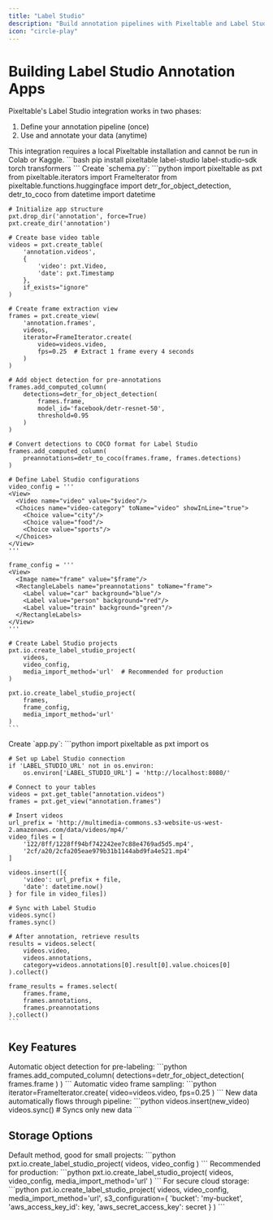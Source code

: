 ```yaml
---
title: "Label Studio"
description: "Build annotation pipelines with Pixeltable and Label Studio in two phases"
icon: "circle-play"
---
```


# Building Label Studio Annotation Apps

Pixeltable's Label Studio integration works in two phases:
1. Define your annotation pipeline (once)
2. Use and annotate your data (anytime)

<Note>
This integration requires a local Pixeltable installation and cannot be run in Colab or Kaggle.
</Note>

<Steps>
  <Step title="Install Dependencies">
    ```bash
    pip install pixeltable label-studio label-studio-sdk torch transformers
    ```
  </Step>

  <Step title="Define Your Pipeline" icon="diagram-project">
    Create `schema.py`:
    ```python
    import pixeltable as pxt
    from pixeltable.iterators import FrameIterator
    from pixeltable.functions.huggingface import detr_for_object_detection, detr_to_coco
    from datetime import datetime

    # Initialize app structure
    pxt.drop_dir('annotation', force=True)
    pxt.create_dir('annotation')

    # Create base video table
    videos = pxt.create_table(
        'annotation.videos',
        {
            'video': pxt.Video,
            'date': pxt.Timestamp
        },
        if_exists="ignore"
    )

    # Create frame extraction view
    frames = pxt.create_view(
        'annotation.frames',
        videos,
        iterator=FrameIterator.create(
            video=videos.video,
            fps=0.25  # Extract 1 frame every 4 seconds
        )
    )

    # Add object detection for pre-annotations
    frames.add_computed_column(
        detections=detr_for_object_detection(
            frames.frame,
            model_id='facebook/detr-resnet-50',
            threshold=0.95
        )
    )

    # Convert detections to COCO format for Label Studio
    frames.add_computed_column(
        preannotations=detr_to_coco(frames.frame, frames.detections)
    )

    # Define Label Studio configurations
    video_config = '''
    <View>
      <Video name="video" value="$video"/>
      <Choices name="video-category" toName="video" showInLine="true">
        <Choice value="city"/>
        <Choice value="food"/>
        <Choice value="sports"/>
      </Choices>
    </View>
    '''

    frame_config = '''
    <View>
      <Image name="frame" value="$frame"/>
      <RectangleLabels name="preannotations" toName="frame">
        <Label value="car" background="blue"/>
        <Label value="person" background="red"/>
        <Label value="train" background="green"/>
      </RectangleLabels>
    </View>
    '''

    # Create Label Studio projects
    pxt.io.create_label_studio_project(
        videos,
        video_config,
        media_import_method='url'  # Recommended for production
    )

    pxt.io.create_label_studio_project(
        frames,
        frame_config,
        media_import_method='url'
    )
    ```
  </Step>

  <Step title="Use Your App" icon="play">
    Create `app.py`:
    ```python
    import pixeltable as pxt
    import os

    # Set up Label Studio connection
    if 'LABEL_STUDIO_URL' not in os.environ:
        os.environ['LABEL_STUDIO_URL'] = 'http://localhost:8080/'

    # Connect to your tables
    videos = pxt.get_table("annotation.videos")
    frames = pxt.get_view("annotation.frames")

    # Insert videos
    url_prefix = 'http://multimedia-commons.s3-website-us-west-2.amazonaws.com/data/videos/mp4/'
    video_files = [
        '122/8ff/1228ff94bf742242ee7c88e4769ad5d5.mp4',
        '2cf/a20/2cfa205eae979b31b1144abd9fa4e521.mp4'
    ]

    videos.insert([{
        'video': url_prefix + file,
        'date': datetime.now()
    } for file in video_files])

    # Sync with Label Studio
    videos.sync()
    frames.sync()

    # After annotation, retrieve results
    results = videos.select(
        videos.video,
        videos.annotations,
        category=videos.annotations[0].result[0].value.choices[0]
    ).collect()

    frame_results = frames.select(
        frames.frame,
        frames.annotations,
        frames.preannotations
    ).collect()
    ```
  </Step>
</Steps>

## Key Features

<CardGroup cols={1}>
  <Card title="Pre-annotations" icon="robot">
    Automatic object detection for pre-labeling:
    ```python
    frames.add_computed_column(
        detections=detr_for_object_detection(
            frames.frame
        )
    )
    ```
  </Card>

  <Card title="Frame Extraction" icon="film">
    Automatic video frame sampling:
    ```python
    iterator=FrameIterator.create(
        video=videos.video,
        fps=0.25
    )
    ```
  </Card>

  <Card title="Incremental Updates" icon="arrows-rotate">
    New data automatically flows through pipeline:
    ```python
    videos.insert(new_video)
    videos.sync()  # Syncs only new data
    ```
  </Card>
</CardGroup>

## Storage Options

<AccordionGroup>
  <Accordion title="HTTP Upload" icon="upload">
    Default method, good for small projects:
    ```python
    pxt.io.create_label_studio_project(
        videos,
        video_config
    )
    ```
  </Accordion>

  <Accordion title="URL Access" icon="link">
    Recommended for production:
    ```python
    pxt.io.create_label_studio_project(
        videos,
        video_config,
        media_import_method='url'
    )
    ```
  </Accordion>

  <Accordion title="S3 Integration" icon="aws">
    For secure cloud storage:
    ```python
    pxt.io.create_label_studio_project(
        videos,
        video_config,
        media_import_method='url',
        s3_configuration={
            'bucket': 'my-bucket',
            'aws_access_key_id': key,
            'aws_secret_access_key': secret
        }
    )
    ```
  </Accordion>
</AccordionGroup>